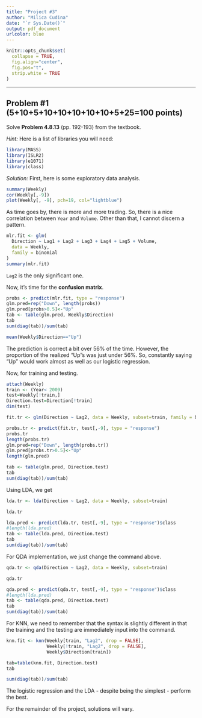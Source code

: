 ```yaml
---
title: "Project #3"
author: "Milica Cudina"
date: "`r Sys.Date()`"
output: pdf_document
urlcolor: blue
---
```

<!-- The author of this template is Dr. Gordan Zitkovic.-->
<!-- The code chunk below contains some settings that will  -->
<!-- make your R code look better in the output pdf file.  -->
<!-- If you are curious about what each option below does, -->
<!-- go to https://yihui.org/knitr/options/ -->
<!-- If not, feel free to disregard everything ...  -->
```r
knitr::opts_chunk$set(
  collapse = TRUE,
  fig.align="center",
  fig.pos="t",
  strip.white = TRUE
)
```
<!-- ... down to here. -->

---

## Problem #1 **(5+10+5+10+10+10+10+10+5+25=100 points)**
Solve **Problem 4.8.13** (pp. 192-193) from the textbook. 

*Hint:*  Here is a list of libraries you will need: 

```r
library(MASS)
library(ISLR2)
library(e1071)
library(class)
```

*Solution:*
First, here is some exploratory data analysis.

```r
summary(Weekly)
cor(Weekly[,-9])
plot(Weekly[, -9], pch=19, col="lightblue")
```

As time goes by, there is more and more trading. So, there is a nice correlation between `Year` and `Volume`. Other than that, I cannot discern a pattern. 

```r
mlr.fit <- glm(
  Direction ~ Lag1 + Lag2 + Lag3 + Lag4 + Lag5 + Volume,
  data = Weekly,
  family = binomial
)
summary(mlr.fit)
```

`Lag2` is the only significant one.

Now, it's time for the **confusion matrix**.

```r
probs <- predict(mlr.fit, type = "response") 
glm.pred=rep("Down", length(probs))
glm.pred[probs>0.5]<-"Up"
tab <- table(glm.pred, Weekly$Direction)
tab
sum(diag(tab))/sum(tab)

mean(Weekly$Direction=="Up")
```

The prediction is correct a bit over 56\% of the time. However, the proportion of the realized "Up"s was just under 56\%. So, constantly saying "Up" would work almost as well as our logistic regression. 

Now, for training and testing. 

```r
attach(Weekly)
train <- (Year< 2009)
test=Weekly[!train,]
Direction.test=Direction[!train]
dim(test)

fit.tr <- glm(Direction ~ Lag2, data = Weekly, subset=train, family = binomial)

probs.tr <- predict(fit.tr, test[,-9], type = "response")
probs.tr
length(probs.tr)
glm.pred=rep("Down", length(probs.tr))
glm.pred[probs.tr>0.5]<-"Up"
length(glm.pred)

tab <- table(glm.pred, Direction.test)
tab
sum(diag(tab))/sum(tab)
```

Using LDA, we get

```r
lda.tr <- lda(Direction ~ Lag2, data = Weekly, subset=train)

lda.tr

lda.pred <- predict(lda.tr, test[,-9], type = "response")$class
#length(lda.pred)
tab <- table(lda.pred, Direction.test)
tab
sum(diag(tab))/sum(tab)
```

For QDA implementation, we just change the command above. 

```r
qda.tr <- qda(Direction ~ Lag2, data = Weekly, subset=train)

qda.tr

qda.pred <- predict(qda.tr, test[,-9], type = "response")$class
#length(lda.pred)
tab <- table(qda.pred, Direction.test)
tab
sum(diag(tab))/sum(tab)
```
For KNN, we need to remember that the syntax is slightly different in that the training and the testing are immediately input into the command. 

```r
knn.fit <- knn(Weekly[train, "Lag2", drop = FALSE], 
               Weekly[!train, "Lag2", drop = FALSE], 
               Weekly$Direction[train])

tab=table(knn.fit, Direction.test)
tab

sum(diag(tab))/sum(tab)
```

The logistic regression and the LDA - despite being the simplest - perform the best. 

For the remainder of the project, solutions will vary. 
